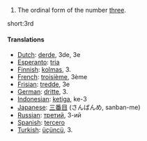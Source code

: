 # The ordinal form of the number [[three]].

short:3rd

====Translations====

*[[Dutch]]: [[derde]], 3de, 3e
*[[Esperanto]]: [[tria]]
*[[Finnish]]: [[kolmas]], 3.
*[[French]]: [[troisième]], 3ème
*[[Frisian]]: [[tredde]], 3e
*[[German]]: [[dritte]], 3.
*[[Indonesian]]: [[ketiga]], ke-3
*[[Japanese]]: [[三番目]] (さんばんめ, sanban-me)
*[[Russian]]: [[третий]], 3-ий
*[[Spanish]]: [[tercero]]
*[[Turkish]]: [[üçüncü]], 3.